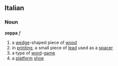 ==Italian==
===Noun===
'''zeppa''' ''f''
# a [[wedge]]-shaped piece of [[wood]]
# in [[printing]], a small piece of [[lead]] used as a [[spacer]]
# a type of [[word]]-[[game]]
# a [[platform]] [[shoe]]